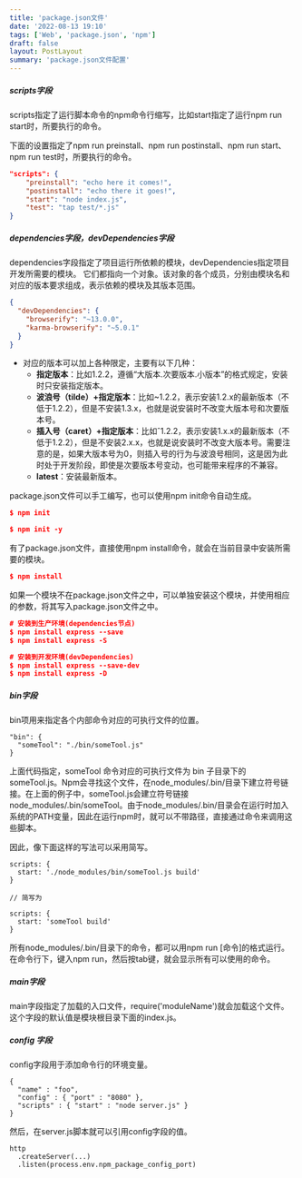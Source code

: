 ```yaml
---
title: 'package.json文件'
date: '2022-08-13 19:10'
tags: ['Web', 'package.json', 'npm']
draft: false
layout: PostLayout
summary: 'package.json文件配置'
---
```


##### scripts字段


scripts指定了运行脚本命令的npm命令行缩写，比如start指定了运行npm run start时，所要执行的命令。



下面的设置指定了npm run preinstall、npm run postinstall、npm run start、npm run test时，所要执行的命令。
```json
"scripts": {
    "preinstall": "echo here it comes!",
    "postinstall": "echo there it goes!",
    "start": "node index.js",
    "test": "tap test/*.js"
}
```


##### dependencies字段，devDependencies字段


dependencies字段指定了项目运行所依赖的模块，devDependencies指定项目开发所需要的模块。
它们都指向一个对象。该对象的各个成员，分别由模块名和对应的版本要求组成，表示依赖的模块及其版本范围。

```json
{
  "devDependencies": {
    "browserify": "~13.0.0",
    "karma-browserify": "~5.0.1"
  }
}
```

* 对应的版本可以加上各种限定，主要有以下几种：
  * **指定版本**：比如1.2.2，遵循“大版本.次要版本.小版本”的格式规定，安装时只安装指定版本。
  * **波浪号（tilde）+指定版本**：比如~1.2.2，表示安装1.2.x的最新版本（不低于1.2.2），但是不安装1.3.x，也就是说安装时不改变大版本号和次要版本号。
  * **插入号（caret）+指定版本**：比如ˆ1.2.2，表示安装1.x.x的最新版本（不低于1.2.2），但是不安装2.x.x，也就是说安装时不改变大版本号。需要注意的是，如果大版本号为0，则插入号的行为与波浪号相同，这是因为此时处于开发阶段，即使是次要版本号变动，也可能带来程序的不兼容。
  * **latest**：安装最新版本。



package.json文件可以手工编写，也可以使用npm init命令自动生成。
```json
$ npm init 

$ npm init -y
```
有了package.json文件，直接使用npm install命令，就会在当前目录中安装所需要的模块。
```json
$ npm install
```
如果一个模块不在package.json文件之中，可以单独安装这个模块，并使用相应的参数，将其写入package.json文件之中。
```json
# 安装到生产环境(dependencies节点)
$ npm install express --save
$ npm install express -S

# 安装到开发环境(devDependencies)
$ npm install express --save-dev
$ npm install express -D
```  



##### bin字段

bin项用来指定各个内部命令对应的可执行文件的位置。
```node
"bin": {
  "someTool": "./bin/someTool.js"
}
```
上面代码指定，someTool 命令对应的可执行文件为 bin 子目录下的 someTool.js。Npm会寻找这个文件，在node_modules/.bin/目录下建立符号链接。在上面的例子中，someTool.js会建立符号链接node_modules/.bin/someTool。由于node_modules/.bin/目录会在运行时加入系统的PATH变量，因此在运行npm时，就可以不带路径，直接通过命令来调用这些脚本。   
 
因此，像下面这样的写法可以采用简写。
```node
scripts: {  
  start: './node_modules/bin/someTool.js build'
}

// 简写为

scripts: {  
  start: 'someTool build'
}

```
所有node_modules/.bin/目录下的命令，都可以用npm run [命令]的格式运行。在命令行下，键入npm run，然后按tab键，就会显示所有可以使用的命令。


##### main字段


main字段指定了加载的入口文件，require('moduleName')就会加载这个文件。这个字段的默认值是模块根目录下面的index.js。


##### config 字段


config字段用于添加命令行的环境变量。
```npm
{
  "name" : "foo",
  "config" : { "port" : "8080" },
  "scripts" : { "start" : "node server.js" }
}
```
然后，在server.js脚本就可以引用config字段的值。
```node
http
  .createServer(...)
  .listen(process.env.npm_package_config_port)
```











